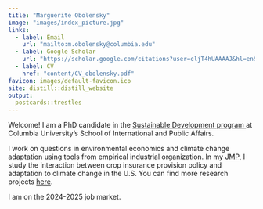 ```yaml
---
title: "Marguerite Obolensky"
image: "images/index_picture.jpg"
links:
  - label: Email
    url: "mailto:m.obolensky@columbia.edu"
  - label: Google Scholar
    url: "https://scholar.google.com/citations?user=cljT4hUAAAAJ&hl=en&oi=ao"
  - label: CV
    href: "content/CV_obolensky.pdf"
favicon: images/default-favicon.ico
site: distill::distill_website
output: 
  postcards::trestles
---
```


Welcome! I am a PhD candidate in the [<span style="font-weight: normal">Sustainable Development program </span>](https://www.sipa.columbia.edu/academics/programs/phd-sustainable-development) at Columbia University's School of International and Public Affairs. 



I work on questions in environmental economics and climate change adaptation using tools from empirical industrial organization. In my [JMP](https://margueriteobolensky.github.io/content/working_papers/obolensky_crop_insurance_JMP.pdf), I study the interaction between crop insurance provision policy and adaptation to climate change in the U.S. You can find more research projects [here](https://margueriteobolensky.github.io/research.html). 

I am on the 2024-2025 job market. 

<!---
You can find my JMP [here](https://margueriteobolensky.github.io/content/working_papers/obolensky_crop_insurance_JMP.pdf) and 
--->
<!---
I hold a Master's degree in Environmental Economics and Climate Change from the London School of Economics and a Bachelor's degree from Ecole Polytechnique, France. Prior to my PhD, I worked as a consultant in disaster risk management at the World Bank.
--->

</br>
</br>
</br>
</br>

